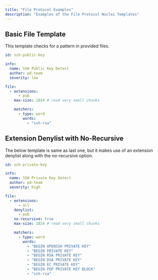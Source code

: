 ```yaml
---
title: "File Protocol Examples"
description: "Examples of the File Protocol Nuclei Templates"
---
```


## Basic File Template

This template checks for a pattern in provided files.

```yaml
id: ssh-public-key

info:
  name: SSH Public Key Detect
  author: pd-team
  severity: low

file:
  - extensions:
      - pub
    max-size: 1024 # read very small chunks

    matchers:
      - type: word
        words:
          - "ssh-rsa"
```

## Extension Denylist with No-Recursive

The below template is same as last one, but it makes use of an extension denylist along with the no-recursive option.

```yaml
id: ssh-private-key

info:
  name: SSH Private Key Detect
  author: pd-team
  severity: high

file:
  - extensions:
      - all
    denylist:
      - pub
    no-recursive: true
    max-size: 1024 # read very small chunks

    matchers:
      - type: word
        words:
          - "BEGIN OPENSSH PRIVATE KEY"
          - "BEGIN PRIVATE KEY"
          - "BEGIN RSA PRIVATE KEY"
          - "BEGIN DSA PRIVATE KEY"
          - "BEGIN EC PRIVATE KEY"
          - "BEGIN PGP PRIVATE KEY BLOCK"
          - "ssh-rsa"
```